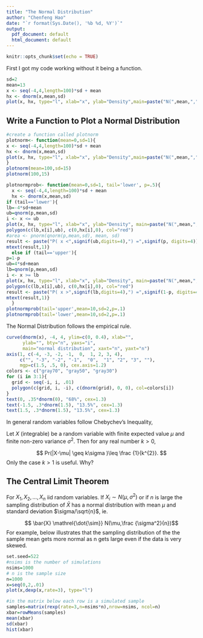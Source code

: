 ```yaml
---
title: "The Normal Distribution"
author: "Chenfeng Hao"
date: "`r format(Sys.Date(), '%b %d, %Y')`"
output:
  pdf_document: default
  html_document: default
---
```


```r
knitr::opts_chunk$set(echo = TRUE)
```

First I got my code working without it being a function.
```r
sd=2
mean=13
x <- seq(-4,4,length=100)*sd + mean
hx <- dnorm(x,mean,sd)
plot(x, hx, type="l", xlab="x", ylab="Density",main=paste("N(",mean,",",sd,")"))

```

## Write a Function to Plot a  Normal Distribution
```r
#create a function called plotnorm
plotnorm<- function(mean=0,sd=1){
x <- seq(-4,4,length=100)*sd + mean
hx <- dnorm(x,mean,sd)
plot(x, hx, type="l", xlab="x", ylab="Density",main=paste("N(",mean,",",sd,")"))
}
plotnorm(mean=100,sd=15)
plotnorm(100,15)
```


```r
plotnormprob<- function(mean=0,sd=1, tail='lower', p=.5){
  x <- seq(-4,4,length=100)*sd + mean
  hx <- dnorm(x,mean,sd)
if (tail=='lower'){
lb=-4*sd+mean
ub=qnorm(p,mean,sd)
i <- x <= ub
plot(x, hx, type="l", xlab="x", ylab="Density", main=paste("N(",mean,",",sd,")"))
polygon(c(lb,x[i],ub), c(0,hx[i],0), col="red")
#area <- pnorm(qnorm(p,mean,sd), mean, sd)
result <- paste("P( x <",signif(ub,digits=4),") =",signif(p, digits=4))
mtext(result,1)}
  else if (tail=='upper'){
p=1-p
ub=4*sd+mean
lb=qnorm(p,mean,sd)
i <- x >= lb
plot(x, hx, type="l", xlab="x", ylab="Density", main=paste("N(",mean,",",sd,")"))
polygon(c(lb,x[i],ub), c(0,hx[i],0), col="red")
result <- paste("P( x >",signif(lb,digits=4),") =",signif(1-p, digits=4))
mtext(result,1)}
  }
plotnormprob(tail='upper',mean=10,sd=2,p=.1)
plotnormprob(tail='lower',mean=10,sd=2,p=.1)
```

The Normal Distribution follows the empirical rule.

```r
curve(dnorm(x), -4, 4, ylim=c(0, 0.4), xlab="", 
      ylab="", bty="n", yaxs="i", 
      main="normal distribution", xaxt="n", yaxt="n")
axis(1, c(-4, -3, -2, -1,  0,  1, 2, 3, 4), 
     c("", "-3", "-2", "-1",  "0",  "1", "2", "3", ""), 
     mgp=c(1.5, .5, 0), cex.axis=1.2)
colors <- c("gray70", "gray50", "gray30")
for (i in 3:1){
  grid <- seq(-i, i, .01)
  polygon(c(grid, i, -i), c(dnorm(grid), 0, 0), col=colors[i])
}
text(0, .35*dnorm(0), "68%", cex=1.3)
text(-1.5, .3*dnorm(1.5), "13.5%", cex=1.3)
text(1.5, .3*dnorm(1.5), "13.5%", cex=1.3)
```
In general random variables follow Chebychev's Inequality, 


Let $X$ (integrable) be a random variable with finite expected value $\mu$ and finite non-zero variance $\sigma^2$. 
Then for any real number 
$k > 0$,

$$ Pr(|X-\mu| \geq k\sigma )\leq \frac {1}{k^{2}}. $$
Only the case $k > 1$ is useful. Why?  
\vspace{1.5in}


## The Central Limit Theorem

For $X_1,X_2,...,X_n$ iid random variables.  If $X_i \sim N(\mu,\sigma^2)$ or if $n$  is large the sampling distribution of 
$\bar{X}$  has a normal distribution with mean $\mu$ and standard deviation $\sigma/\sqrt{n}$, ie.

$$ \bar{X} \mathrel{\dot{\sim}}  N(\mu,\frac {\sigma^2}{n})$$
For example, below illustrates that the sampling distribution of the the sample mean gets more normal as n
gets large even if the data is very skewed.

```r
set.seed=522
#nsims is the number of simulations
nsims=1000 
# n is the sample size
n=1000
x=seq(0,2,.01)
plot(x,dexp(x,rate=3), type="l")

#in the matrix below each row is a simulated sample
samples=matrix(rexp(rate=3,n=nsims*n),nrow=nsims, ncol=n)
xbar=rowMeans(samples)
mean(xbar)
sd(xbar)
hist(xbar)
```



